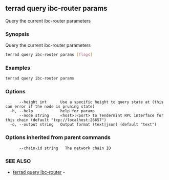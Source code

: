 ## terrad query ibc-router params

Query the current ibc-router parameters

### Synopsis

Query the current ibc-router parameters

```sh Terrad
terrad query ibc-router params [flags]
```

### Examples

```sh Terrad
terrad query ibc-router params
```

### Options

```
      --height int      Use a specific height to query state at (this can error if the node is pruning state)
  -h, --help            help for params
      --node string     <host>:<port> to Tendermint RPC interface for this chain (default "tcp://localhost:26657")
  -o, --output string   Output format (text|json) (default "text")
```

### Options inherited from parent commands

```
      --chain-id string   The network chain ID
```

### SEE ALSO

* [terrad query ibc-router](terrad_query_ibc-router.md)	 - 



